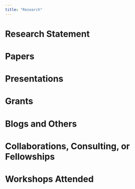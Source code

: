 ```yaml
---
title: "Research"
---
```


# Research Statement

# Papers

# Presentations

# Grants

# Blogs and Others

# Collaborations, Consulting, or Fellowships

# Workshops Attended